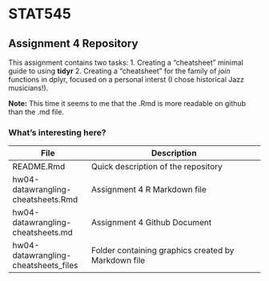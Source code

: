 # STAT545

## Assignment 4 Repository

This assignment contains two tasks:
1. Creating a "cheatsheet" minimal guide to using **tidyr**
2. Creating a "cheatsheet" for the family of *join* functions in dplyr, focused on a personal interst (I chose historical Jazz musicians!).

**Note:** This time it seems to me that the .Rmd is more readable on github than the .md file.

### What's interesting here?
| File | Description |
|------|-------------|
| README.Rmd | Quick description of the repository |
| hw04-datawrangling-cheatsheets.Rmd | Assignment 4 R Markdown file |
| hw04-datawrangling-cheatsheets.md | Assignment 4 Github Document |
| hw04-datawrangling-cheatsheets_files | Folder containing graphics created by Markdown file |
